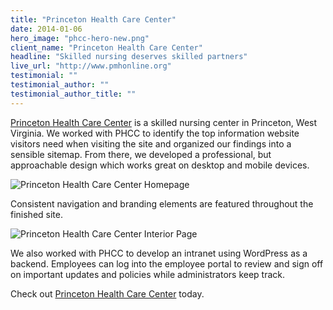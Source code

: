 ```yaml
---
title: "Princeton Health Care Center"
date: 2014-01-06
hero_image: "phcc-hero-new.png"
client_name: "Princeton Health Care Center"
headline: "Skilled nursing deserves skilled partners"
live_url: "http://www.pmhonline.org"
testimonial: ""
testimonial_author: ""
testimonial_author_title: ""
---
```


[Princeton Health Care Center](http://www.pmhonline.org) is a skilled nursing center in Princeton, West Virginia. We worked with PHCC to identify the top information website visitors need when visiting the site and organized our findings into a sensible sitemap. From there, we developed a professional, but approachable design which works great on desktop and mobile devices.

![Princeton Health Care Center Homepage](phcc-home-new.png)

Consistent navigation and branding elements are featured throughout the finished site.

![Princeton Health Care Center Interior Page](phcc-interior.png)

We also worked with PHCC to develop an intranet using WordPress as a backend. Employees can log into the employee portal to review and sign off on important updates and policies while administrators keep track.

Check out [Princeton Health Care Center](http://www.pmhonline.org) today.

